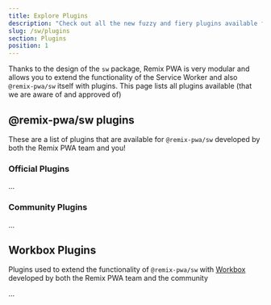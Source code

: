 ```yaml
---
title: Explore Plugins
description: "Check out all the new fuzzy and fiery plugins available for Remix PWA 🔥"
slug: /sw/plugins
section: Plugins
position: 1
---
```


Thanks to the design of the `sw` package, Remix PWA is very modular and allows you to extend the functionality of the Service Worker and also `@remix-pwa/sw` itself with plugins.
This page lists all plugins available (that we are aware of and approved of)

## @remix-pwa/sw plugins

These are a list of plugins that are available for `@remix-pwa/sw` developed by both the Remix PWA team and you!

### Official Plugins 

...

### Community Plugins

...

## Workbox Plugins

Plugins used to extend the functionality of `@remix-pwa/sw` with [Workbox](https://developers.google.com/web/tools/workbox) developed by both the Remix PWA team and the community

...
